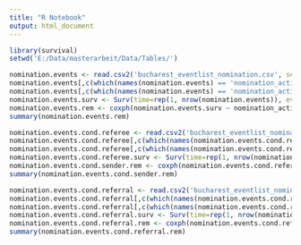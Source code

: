 ---
title: "R Notebook"
output: html_document
---


```{r}
library(survival)
setwd('E:/Data/masterarbeit/Data/Tables/')
```


```{r}
nomination.events <- read.csv2('bucharest_eventlist_nomination.csv', sep=',')
nomination.events[,c(which(names(nomination.events) == 'nomination_activity'):which(names(nomination.events) == 'network_time'))] <- log1p(nomination.events[,c(which(names(nomination.events) == 'nomination_activity'):which(names(nomination.events) == 'network_time'))])
nomination.events[,c(which(names(nomination.events) == 'nomination_activity'):which(names(nomination.events) == 'network_time'))] <- scale(nomination.events[,c(which(names(nomination.events) == 'nomination_activity'):which(names(nomination.events) == 'network_time'))])
nomination.events.surv <- Surv(time=rep(1, nrow(nomination.events)), event=nomination.events$IS_OBSERVED)
nomination.events.rem <- coxph(nomination.events.surv ~ nomination_activity +  reciprocation + repetition + exact_reciprocation + cyclical_tie + triangle_effect_children + network_activity + network_time + referee_age + referral_age + referee_gender + referral_gender + referee_isco08_label + referral_isco08_label + referee_medical + referral_medical + strata(EVENT_INTERVAL), data=nomination.events) # why is transitive tie, triangle parents all NAN??
summary(nomination.events.rem)
```


```{r}
nomination.events.cond.referee <- read.csv2('bucharest_eventlist_nomination_cond_referee.csv', sep=',')
nomination.events.cond.referee[,c(which(names(nomination.events.cond.referee) == 'nomination_activity'):which(names(nomination.events.cond.referee) == 'network_time'))] <- log1p(nomination.events.cond.referee[,c(which(names(nomination.events.cond.referee) == 'nomination_activity'):which(names(nomination.events.cond.referee) == 'network_time'))])
nomination.events.cond.referee[,c(which(names(nomination.events.cond.referee) == 'nomination_activity'):which(names(nomination.events.cond.referee) == 'network_time'))] <- scale(nomination.events.cond.referee[,c(which(names(nomination.events.cond.referee) == 'nomination_activity'):which(names(nomination.events.cond.referee) == 'network_time'))])
nomination.events.cond.referee.surv <- Surv(time=rep(1, nrow(nomination.events.cond.referee)), event=nomination.events.cond.referee$IS_OBSERVED)
nomination.events.cond.sender.rem <- coxph(nomination.events.cond.referee.surv ~  reciprocation  + exact_reciprocation + cyclical_tie + triangle_effect_children  + network_activity + network_time + referee_age + referral_age + referee_gender + referral_gender + referee_isco08_label + referral_isco08_label + referee_medical + referral_medical + strata(EVENT_INTERVAL), data=nomination.events.cond.referee) # nomination_activity, repetition, transitive_tie and triangle_effect_parents all NAN
summary(nomination.events.cond.sender.rem)
```

```{r}
nomination.events.cond.referral <- read.csv2('bucharest_eventlist_nomination_cond_referral.csv', sep=',')
nomination.events.cond.referral[,c(which(names(nomination.events.cond.referral) == 'nomination_activity'):which(names(nomination.events.cond.referral) == 'network_time'))] <- log1p(nomination.events.cond.referral[,c(which(names(nomination.events.cond.referral) == 'nomination_activity'):which(names(nomination.events.cond.referral) == 'network_time'))])
nomination.events.cond.referral[,c(which(names(nomination.events.cond.referral) == 'nomination_activity'):which(names(nomination.events.cond.referral) == 'network_time'))] <- scale(nomination.events.cond.referral[,c(which(names(nomination.events.cond.referral) == 'nomination_activity'):which(names(nomination.events.cond.referral) == 'network_time'))])
nomination.events.cond.referral.surv <- Surv(time=rep(1, nrow(nomination.events.cond.referral)), event=nomination.events.cond.referral$IS_OBSERVED)
nomination.events.cond.referral.rem <- coxph(nomination.events.cond.referral.surv ~ nomination_activity +  reciprocation  + exact_reciprocation + cyclical_tie + triangle_effect_children  + network_activity + network_time + referee_age + referral_age + referee_gender + referral_gender + referee_isco08_label + referral_isco08_label + referee_medical + referral_medical + strata(EVENT_INTERVAL), data=nomination.events.cond.referral) # repetition, transitive_tie and triangle_effect_parents all NAN
summary(nomination.events.cond.referral.rem)
```